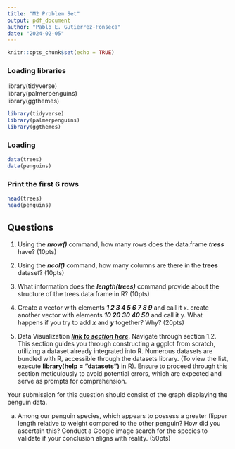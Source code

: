 ```yaml
---
title: "M2 Problem Set"
output: pdf_document
author: "Pablo E. Gutierrez-Fonseca"
date: "2024-02-05"
---
```


```r
knitr::opts_chunk$set(echo = TRUE)
```


### Loading libraries
library(tidyverse)  
library(palmerpenguins)  
library(ggthemes)  
```r
library(tidyverse)
library(palmerpenguins)
library(ggthemes)
```


### Loading
```r
data(trees)
data(penguins)
```

### Print the first 6 rows
```r
head(trees)
head(penguins)
```


## Questions
1. Using the **_nrow()_** command, how many rows does the data.frame **_tress_** have? (10pts)


2. Using the **_ncol()_** command, how many columns are there in the **trees** dataset? (10pts)

3. What information does the **_length(trees)_** command provide about the structure of the trees data frame in R? (10pts)


4. Create a vector with elements **_1 2 3 4 5 6 7 8 9_** and call it x.
create another vector with elements **_10 20 30 40 50_** and call it y.
What happens if you try to add **_x_** and **_y_** together? 
Why? (20pts)



5. Data Visualization **_[link to section here](https://r4ds.hadley.nz/data-visualize)_**.
Navigate through section 1.2. 
This section guides you through constructing a ggplot from scratch, utilizing a dataset already integrated into R. Numerous datasets are bundled with R, accessible through the datasets library. (To view the list, execute **library(help = "datasets")** in R). Ensure to proceed through this section meticulously to avoid potential errors, which are expected and serve as prompts for comprehension.  

Your submission for this question should consist of the graph displaying the penguin data.

a. Among our penguin species, which appears to possess a greater flipper length relative to weight compared to the other penguin? How did you ascertain this? Conduct a Google image search for the species to validate if your conclusion aligns with reality. (50pts)
